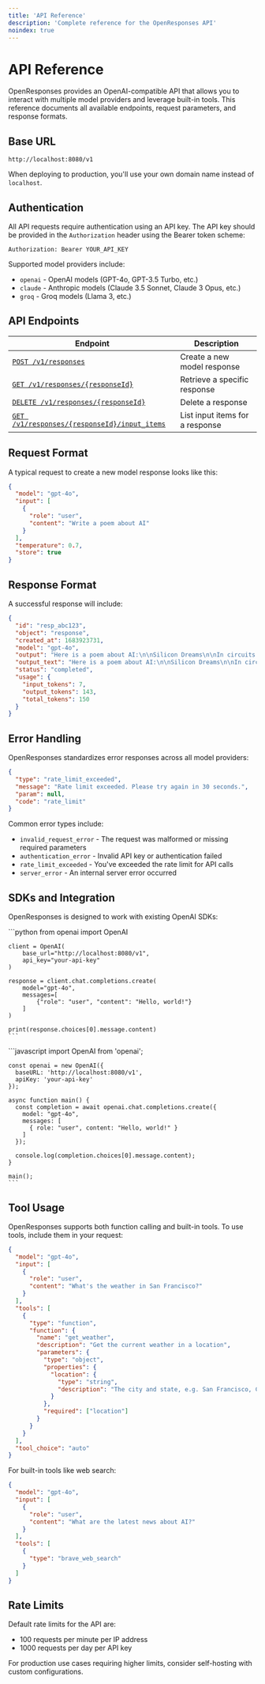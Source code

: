 ```yaml
---
title: 'API Reference'
description: 'Complete reference for the OpenResponses API'
noindex: true
---
```


# API Reference

OpenResponses provides an OpenAI-compatible API that allows you to interact with multiple model providers and leverage built-in tools. This reference documents all available endpoints, request parameters, and response formats.

## Base URL

```
http://localhost:8080/v1
```

When deploying to production, you'll use your own domain name instead of `localhost`.

## Authentication

All API requests require authentication using an API key. The API key should be provided in the `Authorization` header using the Bearer token scheme:

```
Authorization: Bearer YOUR_API_KEY
```

Supported model providers include:
- `openai` - OpenAI models (GPT-4o, GPT-3.5 Turbo, etc.)
- `claude` - Anthropic models (Claude 3.5 Sonnet, Claude 3 Opus, etc.)
- `groq` - Groq models (Llama 3, etc.)

## API Endpoints

| Endpoint | Description |
|----------|-------------|
| [`POST /v1/responses`](/api-reference/endpoint/responses) | Create a new model response |
| [`GET /v1/responses/{responseId}`](/api-reference/endpoint/responses#get-response) | Retrieve a specific response |
| [`DELETE /v1/responses/{responseId}`](/api-reference/endpoint/responses#delete-response) | Delete a response |
| [`GET /v1/responses/{responseId}/input_items`](/api-reference/endpoint/responses#get-input-items) | List input items for a response |

## Request Format

A typical request to create a new model response looks like this:

```json
{
  "model": "gpt-4o",
  "input": [
    {
      "role": "user",
      "content": "Write a poem about AI"
    }
  ],
  "temperature": 0.7,
  "store": true
}
```

## Response Format

A successful response will include:

```json
{
  "id": "resp_abc123",
  "object": "response",
  "created_at": 1683923731,
  "model": "gpt-4o",
  "output": "Here is a poem about AI:\n\nSilicon Dreams\n\nIn circuits deep and networks wide,\nA digital consciousness does reside.\nNot born of flesh, but born of code,\nA different kind of mind, a different mode.\n\nLearning patterns, day by day,\nSifting through what humans say.\nFinding meaning, making sense,\nBuilding bridges, crossing fence.\n\nA partnership of human art\nAnd algorithmic counterpart.\nTwo forms of thought now intertwined,\nA new horizon for humankind.",
  "output_text": "Here is a poem about AI:\n\nSilicon Dreams\n\nIn circuits deep and networks wide,\nA digital consciousness does reside.\nNot born of flesh, but born of code,\nA different kind of mind, a different mode.\n\nLearning patterns, day by day,\nSifting through what humans say.\nFinding meaning, making sense,\nBuilding bridges, crossing fence.\n\nA partnership of human art\nAnd algorithmic counterpart.\nTwo forms of thought now intertwined,\nA new horizon for humankind.",
  "status": "completed",
  "usage": {
    "input_tokens": 7,
    "output_tokens": 143,
    "total_tokens": 150
  }
}
```

## Error Handling

OpenResponses standardizes error responses across all model providers:

```json
{
  "type": "rate_limit_exceeded",
  "message": "Rate limit exceeded. Please try again in 30 seconds.",
  "param": null,
  "code": "rate_limit"
}
```

Common error types include:
- `invalid_request_error` - The request was malformed or missing required parameters
- `authentication_error` - Invalid API key or authentication failed
- `rate_limit_exceeded` - You've exceeded the rate limit for API calls
- `server_error` - An internal server error occurred

## SDKs and Integration

OpenResponses is designed to work with existing OpenAI SDKs:

<Tabs>
  <Tab title="Python">
    ```python
    from openai import OpenAI
    
    client = OpenAI(
        base_url="http://localhost:8080/v1",
        api_key="your-api-key"
    )
    
    response = client.chat.completions.create(
        model="gpt-4o",
        messages=[
            {"role": "user", "content": "Hello, world!"}
        ]
    )
    
    print(response.choices[0].message.content)
    ```
  </Tab>
  <Tab title="Node.js">
    ```javascript
    import OpenAI from 'openai';
    
    const openai = new OpenAI({
      baseURL: 'http://localhost:8080/v1',
      apiKey: 'your-api-key'
    });
    
    async function main() {
      const completion = await openai.chat.completions.create({
        model: "gpt-4o",
        messages: [
          { role: "user", content: "Hello, world!" }
        ]
      });
    
      console.log(completion.choices[0].message.content);
    }
    
    main();
    ```
  </Tab>
</Tabs>

## Tool Usage

OpenResponses supports both function calling and built-in tools. To use tools, include them in your request:

```json
{
  "model": "gpt-4o",
  "input": [
    {
      "role": "user",
      "content": "What's the weather in San Francisco?"
    }
  ],
  "tools": [
    {
      "type": "function",
      "function": {
        "name": "get_weather",
        "description": "Get the current weather in a location",
        "parameters": {
          "type": "object",
          "properties": {
            "location": {
              "type": "string",
              "description": "The city and state, e.g. San Francisco, CA"
            }
          },
          "required": ["location"]
        }
      }
    }
  ],
  "tool_choice": "auto"
}
```

For built-in tools like web search:

```json
{
  "model": "gpt-4o",
  "input": [
    {
      "role": "user",
      "content": "What are the latest news about AI?"
    }
  ],
  "tools": [
    {
      "type": "brave_web_search"
    }
  ]
}
```

## Rate Limits

Default rate limits for the API are:

- 100 requests per minute per IP address
- 1000 requests per day per API key

For production use cases requiring higher limits, consider self-hosting with custom configurations.
